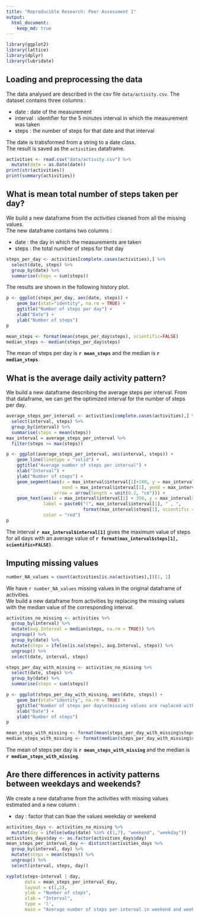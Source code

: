 ```yaml
---
title: "Reproducible Research: Peer Assessment 1"
output: 
  html_document:
    keep_md: true
---
```


```r
library(ggplot2)
library(lattice)
library(dplyr)
library(lubridate)
```


## Loading and preprocessing the data
The data analysed are described in the csv file `data/activity.csv`. The dataset 
contains three columns :

* date : date of the measurement  
* interval : identifier for the 5 minutes interval in which the measurement was taken  
* steps : the number of steps for that date and that interval  

The date is trabsformed from a string to a date class.  
The result is saved as the `activities` dataframe.
```r
activities <- read.csv("data/activity.csv") %>%
  mutate(date = as.Date(date))
print(str(activities))
print(summary(activities))
```

## What is mean total number of steps taken per day?
We build a new dataframe from the _activities_ cleaned from all the missing values.  
The new dataframe contains two columns :

* date : the day in which the measurements are taken  
* steps : the total number of steps for that day  

```r
steps_per_day <- activities[complete.cases(activities),] %>% 
  select(date, steps) %>%
  group_by(date) %>%
  summarise(steps = sum(steps))
```

The results are shown in the following history plot.  
```r
p <- ggplot(steps_per_day, aes(date, steps)) +
    geom_bar(stat="identity", na.rm = TRUE) +
    ggtitle("Number of steps per day") +
    xlab("Date") + 
    ylab("Number of steps")
p
```

```r
mean_steps <- format(mean(steps_per_day$steps), scientific=FALSE)
median_steps <- median(steps_per_day$steps)
```
The mean of steps per day is **`r mean_steps`** and the median is **`r median_steps`**.

## What is the average daily activity pattern?

We build a new dataframe describing the average steps per interval. From that dataframe, we can get the optimized interval for the number of steps per day.

```r
average_steps_per_interval <- activities[complete.cases(activities),] %>% 
  select(interval, steps) %>%
  group_by(interval) %>%
  summarise(steps = mean(steps))
max_interval = average_steps_per_interval %>%
  filter(steps >= max(steps))
```


```r
p <- ggplot(average_steps_per_interval, aes(interval, steps)) +
    geom_line(linetype = "solid") +
    ggtitle("Average number of steps per interval") +
    xlab("Interval") + 
    ylab("Number of steps") +
    geom_segment(aes(x = max_interval$interval[1]+100, y = max_interval$steps[1], 
                     xend = max_interval$interval[1], yend = max_interval$steps[1]),
                  arrow = arrow(length = unit(0.2, "cm"))) +
    geom_text(aes(x = max_interval$interval[1] + 350, y = max_interval$steps[1]), 
              label = paste0("(", max_interval$interval[1], " , ", 
                             format(max_interval$steps[1], scientific = FALSE), ")"), 
              color = "red")
p
```

The interval **`r max_interval$interval[1]`** gives the maximum value of steps 
for all days with an average value of **`r format(max_interval$steps[1], scientific=FALSE)`**.

## Imputing missing values

```r
number_NA_values = count(activities[is.na(activities),])[1, 1]
```

We have `r number_NA_values` missing values in the original dataframe of activities.  
We build a new dataframe from activities by replacing the missing values with the 
median value of the corresponding interval.

```r
activities_no_missing <- activities %>% 
  group_by(interval) %>% 
  mutate(avg.Interval = median(steps, na.rm = TRUE)) %>%
  ungroup() %>%
  group_by(date) %>%
  mutate(steps = ifelse(is.na(steps), avg.Interval, steps)) %>%
  ungroup() %>%
  select(date, interval, steps)
```

```r
steps_per_day_with_missing <- activities_no_missing %>% 
  select(date, steps) %>%
  group_by(date) %>%
  summarise(steps = sum(steps))
```

```r
p <- ggplot(steps_per_day_with_missing, aes(date, steps)) +
    geom_bar(stat="identity", na.rm = TRUE) +
    ggtitle("Number of steps per day\n(missing values are replaced with mean of interval)") +
    xlab("Date") + 
    ylab("Number of steps")
p
```

```r
mean_steps_with_missing <- format(mean(steps_per_day_with_missing$steps), scientific=FALSE)
median_steps_with_missing <- format(median(steps_per_day_with_missing$steps), scientific = FALSE)
```
The mean of steps per day is **`r mean_steps_with_missing`** and the median is 
**`r median_steps_with_missing`**.


## Are there differences in activity patterns between weekdays and weekends?

We create a new dataframe from the activities with missing values estimated and 
a new column :

- day : factor that can tkae the values weekday or weekend

```r
activities_days <- activities_no_missing %>% 
  mutate(day = ifelse(wday(date) %in% c(1,7), "weekend", "weekday"))
activities_days$day <- as.factor(activities_days$day)
mean_steps_per_interval_day <- distinct(activities_days %>% 
  group_by(interval, day) %>% 
  mutate(steps = mean(steps)) %>% 
  ungroup() %>%
  select(interval, steps, day))
```


```r
xyplot(steps~interval | day, 
       data = mean_steps_per_interval_day, 
       layout = c(1,2), 
       ylab = "Number of steps", 
       xlab = "Interval", 
       type = 'l',
       main = "Average number of steps per interval in weekend and weekday")
```



